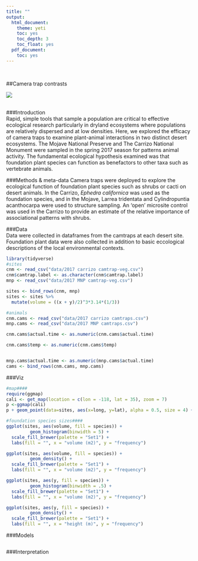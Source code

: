 ```yaml
---
title: ""
output:
  html_document:
    theme: yeti
    toc: yes
    toc_depth: 3
    toc_float: yes
  pdf_document:
    toc: yes
---
```

<br>  

##Camera trap contrasts
<br>  

![](./MNP.jpg)  
<br>

###Introduction  
Rapid, simple tools that sample a population are critical to effective ecological research particularly in dryland ecosystems where populations are relatively dispersed and at low densities. Here, we explored the efficacy of camera traps to examine plant-animal interactions in two distinct desert ecosystems. The Mojave National Preserve and The Carrizo National Monument were sampled in the spring 2017 season for patterns animal activity. The fundamental ecological hypothesis examined was that foundation plant species can function as benefactors to other taxa such as vertebrate animals. 

###Methods & meta-data
Camera traps were deployed to explore the ecological function of foundation plant species such as shrubs or cacti on desert animals. In the Carrizo, *Ephedra californica* was used as the foundation species, and in the Mojave, Larrea tridentata and Cylindropuntia acanthocarpa were used to structure sampling. An 'open' microsite control was used in the Carrizo to provide an estimate of the relative importance of associational patterns with shrubs. 

###Data  
Data were collected in dataframes from the camtraps at each desert site. Foundation plant data were also collected in addition to basic eccological descriptions of the local environmental contexts.

```r
library(tidyverse)
#sites
cnm <- read_csv("data/2017 carrizo camtrap-veg.csv")
cnm$camtrap.label <- as.character(cnm$camtrap.label)
mnp <- read_csv("data/2017 MNP camtrap-veg.csv")

sites <- bind_rows(cnm, mnp)
sites <- sites %>%
  mutate(volume = ((x + y)/2)^3*3.14*(1/3))

#animals
cnm.cams <- read_csv("data/2017 carrizo camtraps.csv")
mnp.cams <- read_csv("data/2017 MNP camtraps.csv")

cnm.cams$actual.time <- as.numeric(cnm.cams$actual.time)

cnm.cams$temp <- as.numeric(cnm.cams$temp)


mnp.cams$actual.time <- as.numeric(mnp.cams$actual.time)
cams <- bind_rows(cnm.cams, mnp.cams)
```


###Viz
```r
#map####
require(ggmap)
cali <- get_map(location = c(lon = -118, lat = 35), zoom = 7)
p <-ggmap(cali)
p + geom_point(data=sites, aes(x=long, y=lat), alpha = 0.5, size = 4) + labs(x ="longitude", y = "latitude")

#foundation species sizes####
ggplot(sites, aes(volume, fill = species)) +
         geom_histogram(binwidth = 5) +
  scale_fill_brewer(palette = "Set1") +
  labs(fill = "", x = "volume (m2)", y = "frequency")

ggplot(sites, aes(volume, fill = species)) +
         geom_density() +
  scale_fill_brewer(palette = "Set1") +
  labs(fill = "", x = "volume (m2)", y = "frequency")

ggplot(sites, aes(y, fill = species)) +
         geom_histogram(binwidth = .5) +
  scale_fill_brewer(palette = "Set1") +
  labs(fill = "", x = "volume (m2)", y = "frequency")

ggplot(sites, aes(y, fill = species)) +
         geom_density() +
  scale_fill_brewer(palette = "Set1") +
  labs(fill = "", x = "height (m)", y = "frequency")

```

###Models
```r

```

###Interpretation